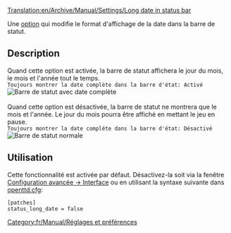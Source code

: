 [[Translation:en/Archive/Manual/Settings/Long date in status bar]]


Une [[fr/Archive/Manual/Settings/Options avancées|option]] qui modifie le format d'affichage de la date dans la barre de statut.

== Description ==
Quand cette option est activée, la barre de statut affichera le jour du mois, le mois et l'année tout le temps.<br>
<code>Toujours montrer la date complète dans la barre d'état: Activé</code><br>
[[File:en/Archive/Manual/Settings/LongDateInStatusBar.png|Barre de statut avec date complète]]<br><br>
Quand cette option est désactivée, la barre de statut ne montrera que le mois et l'année. Le jour du mois pourra être affiché en mettant le jeu en pause.<br>
<code>Toujours montrer la date complète dans la barre d'état: Désactivé</code><br>
[[File:en/Archive/Manual/Settings/ShortDateInStatusBar.png|Barre de statut normale]]

== Utilisation ==
Cette fonctionnalité est activée par défaut. Désactivez-la soit via la fenêtre [[fr/Archive/Manual/Settings/Options avancées/Interface#afficher-la-date-complete-dans-la-barre-d-etat|Configuration avancée -> Interface]] ou en utilisant la syntaxe suivante dans [[fr/Archive/Manual/Settings/Openttd.cfg|openttd.cfg]]:
 [patches]
 status_long_date = false

[[Category:fr/Manual/Réglages et préférences]]